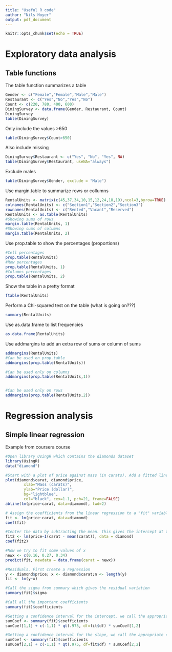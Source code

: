 ```yaml
---
title: "Useful R code"
author: "Nils Hoyer"
output: pdf_document
---
```


```r
knitr::opts_chunk$set(echo = TRUE)
```


# Exploratory data analysis
## Table functions
The table function summarizes a table

```r
Gender <- c("Female","Female","Male","Male")
Restaurant <- c("Yes","No","Yes","No")
Count <- c(220, 780, 400, 600)
DiningSurvey <- data.frame(Gender, Restaurant, Count)
DiningSurvey
table(DiningSurvey)
```

Only include the values >650
```r
table(DiningSurvey$Count>650)

```

Also include missing 
```r
DiningSurvey$Restaurant <- c("Yes", "No", "Yes", NA)
table(DiningSurvey$Restaurant, useNA="always")
```

Exclude males
```r
table(DiningSurvey$Gender, exclude = "Male")
```

Use margin.table to summarize rows or collumns
```r
RentalUnits <- matrix(c(45,37,34,10,15,12,24,18,19),ncol=3,byrow=TRUE)
colnames(RentalUnits) <- c("Section1","Section2","Section3")
rownames(RentalUnits) <- c("Rented","Vacant","Reserved")
RentalUnits <- as.table(RentalUnits)
#Showing sums of rows
margin.table(RentalUnits, 1)
#Showing sums of columns
margin.table(RentalUnits, 2)
```

Use prop.table to show the percentages (proportions)
```r
#Cell percentages
prop.table(RentalUnits)
#Row percentages
prop.table(RentalUnits, 1)
#Columns percentages
prop.table(RentalUnits, 2)
```

Show the table in a pretty format
```r
ftable(RentalUnits)

```

Perform a Chi-squared test on the table (what is going on???)
```r
summary(RentalUnits)
```

Use as.data.frame to list frequencies
```r
as.data.frame(RentalUnits)
```

Use addmargins to add an extra row of sums or column of sums
```r
addmargins(RentalUnits)
#Can be used on prop.table
addmargins(prop.table(RentalUnits))

#Can be used only on columns
addmargins(prop.table(RentalUnits,1))


#Can be used only on rows
addmargins(prop.table(RentalUnits,2))
```



# Regression analysis
## Simple linear regression
Example from coursera course
```r
#Open library UsingR which contains the diamonds dataset
library(UsingR)
data("diamond")

#Start with a plot of price against mass (in carats). Add a fitted line 
plot(diamond$carat, diamond$price,
        xlab="Mass (carats)",
        ylab="Price (dollar)",
        bg="lightblue",
        col="black", cex=1.1, pch=21, frame=FALSE)
abline(lm(price~carat, data=diamond), lwd=2)

# Assign the coefficients from the linear regression to a "fit" variable and call its coefficients
fit <- lm(price~carat, data=diamond)
coef(fit)

#Center the data by subtracting the mean. this gives the intercept at the average x (the average size of diamond)
fit2 <- lm(price~I(carat - mean(carat)), data = diamond)
coef(fit2)

#Now we try to fit some values of x
newx <- c(0.16, 0.27, 0.34)
predict(fit, newdata = data.frame(carat = newx))

#Residuals. First create a regression
y <- diamond$price; x <- diamond$carat;n <- length(y)
fit <- lm(y~x)

#Call the sigma from summary which gives the residual variation
summary(fit)$sigma

#Call all the important coefficients
summary(fit)$coefficients

#Getting a confidence interval for the intercept, we call the appropriate cells in the coefficients table
sumCoef <- summary(fit)$coefficients
sumCoef[1,1] + c(-1,1) * qt(.975, df=fit$df) * sumCoef[1,2]

#Getting a confidence interval for the slope, we call the appropriate cells in the coefficients table
sumCoef <- summary(fit)$coefficients
sumCoef[2,1] + c(-1,1) * qt(.975, df=fit$df) * sumCoef[2,2]

```

